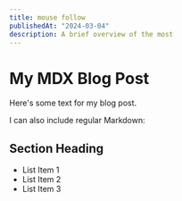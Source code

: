 ```yaml
---
title: mouse follow
publishedAt: "2024-03-04"
description: A brief overview of the most
---
```


# My MDX Blog Post

Here's some text for my blog post.

I can also include regular Markdown:

## Section Heading

- List Item 1
- List Item 2
- List Item 3
